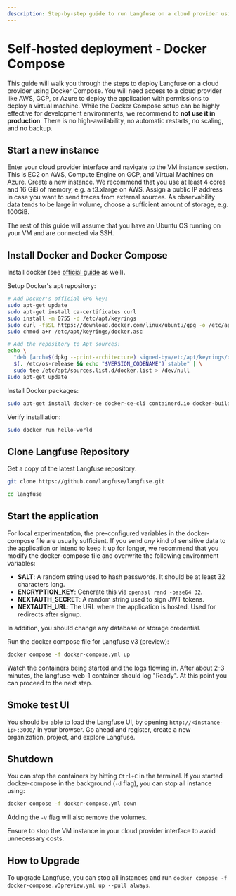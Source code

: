```yaml
---
description: Step-by-step guide to run Langfuse on a cloud provider using docker compose.
---
```


# Self-hosted deployment - Docker Compose

This guide will walk you through the steps to deploy Langfuse on a cloud provider using Docker Compose.
You will need access to a cloud provider like AWS, GCP, or Azure to deploy the application with permissions to deploy a virtual machine.
While the Docker Compose setup can be highly effective for development environments, we recommend to **not use it in production**.
There is no high-availability, no automatic restarts, no scaling, and no backup.

## Start a new instance

Enter your cloud provider interface and navigate to the VM instance section.
This is EC2 on AWS, Compute Engine on GCP, and Virtual Machines on Azure.
Create a new instance.
We recommend that you use at least 4 cores and 16 GiB of memory, e.g. a t3.xlarge on AWS.
Assign a public IP address in case you want to send traces from external sources.
As observability data tends to be large in volume, choose a sufficient amount of storage, e.g. 100GiB.

The rest of this guide will assume that you have an Ubuntu OS running on your VM and are connected via SSH.

## Install Docker and Docker Compose

Install docker (see [official guide](https://docs.docker.com/engine/install/ubuntu/) as well).

Setup Docker's apt repository:
```bash
# Add Docker's official GPG key:
sudo apt-get update
sudo apt-get install ca-certificates curl
sudo install -m 0755 -d /etc/apt/keyrings
sudo curl -fsSL https://download.docker.com/linux/ubuntu/gpg -o /etc/apt/keyrings/docker.asc
sudo chmod a+r /etc/apt/keyrings/docker.asc

# Add the repository to Apt sources:
echo \
  "deb [arch=$(dpkg --print-architecture) signed-by=/etc/apt/keyrings/docker.asc] https://download.docker.com/linux/ubuntu \
  $(. /etc/os-release && echo "$VERSION_CODENAME") stable" | \
  sudo tee /etc/apt/sources.list.d/docker.list > /dev/null
sudo apt-get update
```

Install Docker packages:
```bash
sudo apt-get install docker-ce docker-ce-cli containerd.io docker-buildx-plugin docker-compose-plugin
```

Verify installlation:
```bash
sudo docker run hello-world
```

## Clone Langfuse Repository

Get a copy of the latest Langfuse repository:
```bash
git clone https://github.com/langfuse/langfuse.git

cd langfuse
```

## Start the application

For local experimentation, the pre-configured variables in the docker-compose file are usually sufficient.
If you send _any_ kind of sensitive data to the application or intend to keep it up for longer, we recommend that
you modify the docker-compose file and overwrite the following environment variables:

- **SALT**: A random string used to hash passwords. It should be at least 32 characters long.
- **ENCRYPTION_KEY**: Generate this via `openssl rand -base64 32`.
- **NEXTAUTH_SECRET**: A random string used to sign JWT tokens.
- **NEXTAUTH_URL**: The URL where the application is hosted. Used for redirects after signup.

In addition, you should change any database or storage credential.

Run the docker compose file for Langfuse v3 (preview):
```bash
docker compose -f docker-compose.yml up
```

Watch the containers being started and the logs flowing in.
After about 2-3 minutes, the langfuse-web-1 container should log "Ready".
At this point you can proceed to the next step.

## Smoke test UI

You should be able to load the Langfuse UI, by opening `http://<instance-ip>:3000/` in your browser.
Go ahead and register, create a new organization, project, and explore Langfuse.

## Shutdown

You can stop the containers by hitting `Ctrl+C` in the terminal.
If you started docker-compose in the background (`-d` flag), you can stop all instance using:
```bash
docker compose -f docker-compose.yml down
```
Adding the `-v` flag will also remove the volumes.

Ensure to stop the VM instance in your cloud provider interface to avoid unnecessary costs.

## How to Upgrade

To upgrade Langfuse, you can stop all instances and run `docker compose -f docker-compose.v3preview.yml up --pull always`.
